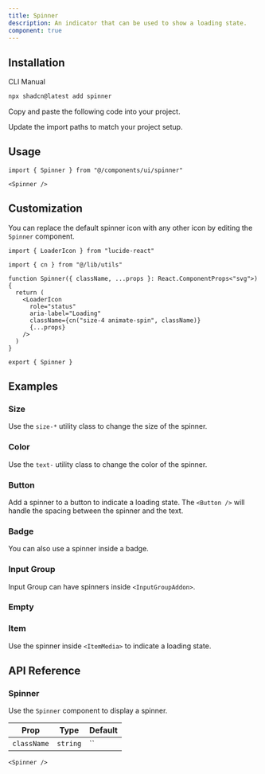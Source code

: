 ```yaml
---
title: Spinner
description: An indicator that can be used to show a loading state.
component: true
---
```


<ComponentPreview name="spinner-demo" className="[&_.preview]:p-6" />

## Installation

<CodeTabs>

<TabsList>
  <TabsTrigger value="cli">CLI</TabsTrigger>
  <TabsTrigger value="manual">Manual</TabsTrigger>
</TabsList>
<TabsContent value="cli">

```bash
npx shadcn@latest add spinner
```

</TabsContent>

<TabsContent value="manual">

<Steps>

<Step>Copy and paste the following code into your project.</Step>

<ComponentSource name="spinner" title="components/ui/spinner.tsx" />

<Step>Update the import paths to match your project setup.</Step>

</Steps>

</TabsContent>

</CodeTabs>

## Usage

```tsx
import { Spinner } from "@/components/ui/spinner"
```

```tsx
<Spinner />
```

## Customization

You can replace the default spinner icon with any other icon by editing the `Spinner` component.

<ComponentPreview name="spinner-custom" />

```tsx showLineNumbers title="components/ui/spinner.tsx"
import { LoaderIcon } from "lucide-react"

import { cn } from "@/lib/utils"

function Spinner({ className, ...props }: React.ComponentProps<"svg">) {
  return (
    <LoaderIcon
      role="status"
      aria-label="Loading"
      className={cn("size-4 animate-spin", className)}
      {...props}
    />
  )
}

export { Spinner }
```

## Examples

### Size

Use the `size-*` utility class to change the size of the spinner.

<ComponentPreview name="spinner-size" />

### Color

Use the `text-` utility class to change the color of the spinner.

<ComponentPreview name="spinner-color" />

### Button

Add a spinner to a button to indicate a loading state. The `<Button />` will handle the spacing between the spinner and the text.

<ComponentPreview name="spinner-button" />

### Badge

You can also use a spinner inside a badge.

<ComponentPreview name="spinner-badge" />

### Input Group

Input Group can have spinners inside `<InputGroupAddon>`.

<ComponentPreview name="spinner-input-group" />

### Empty

<ComponentPreview name="spinner-empty" />

### Item

Use the spinner inside `<ItemMedia>` to indicate a loading state.

<ComponentPreview name="spinner-item" />

## API Reference

### Spinner

Use the `Spinner` component to display a spinner.

| Prop        | Type     | Default |
| ----------- | -------- | ------- |
| `className` | `string` | ``      |

```tsx
<Spinner />
```
